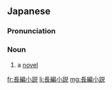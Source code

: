 ==Japanese==
{{wikipedia|lang=ja}}
{{ja-kanjitab|ちょう|へん|しょう|yomi=o|せつ}}

===Pronunciation===
{{ja-pron|acc=5|y=ko|ちょうへん しょうせつ}}

===Noun===
{{ja-noun|ちょうへん しょうせつ|hhira=ちやうへんせうせつ}}

# {{lb|ja|literature|sort=ちょうへんしょうせつ}} a [[novel]]

[[fr:長編小説]]
[[li:長編小説]]
[[mg:長編小説]]